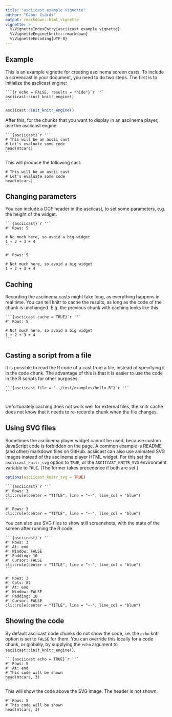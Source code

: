 ```yaml
---
title: "asciicast example vignette"
author: "Gábor Csárdi"
output: rmarkdown::html_vignette
vignette: >
  %\VignetteIndexEntry{asciicast example vignette}
  %\VignetteEngine{knitr::rmarkdown}
  %\VignetteEncoding{UTF-8}
---
```


## Example

This is an example vignette for creating asciinema screen casts.
To include a screencast in your document, you need to do two steps.
The first is to initialize the asciicast engine:

````
```{r echo = FALSE, results = "hide"}`r ''`
asciicast::init_knitr_engine()
```
````

```r
asciicast::init_knitr_engine()
```

After this, for the chunks that you want to display in an asciinema
player, use the asciicast engine:

````
```{asciicast}`r ''`
# This will be an ascii cast
# Let's evaluate some code
head(mtcars)
```
````

This will produce the following cast:

```asciicast
# This will be an ascii cast
# Let's evaluate some code
head(mtcars)
```

## Changing parameters

You can include a DCF header in the asciicast, to set some parameters, e.g.
the height of the widget.

````
```{asciicast}`r ''`
#' Rows: 5

# No much here, so avoid a big widget
1 + 2 + 3 + 4
```
````

```asciicast
#' Rows: 5

# Not much here, so avoid a big widget
1 + 2 + 3 + 4
```

## Caching

Recording the asciinema casts might take long, as everything happens
in real time. You can tell knitr to cache the results, as long as the
code of the chunk is unchanged. E.g. the previous chunk with caching
looks like this:

````
```{asciicast cache = TRUE}`r ''`
#' Rows: 5

# Not much here, so avoid a big widget
1 + 2 + 3 + 4
```
````

## Casting a script from a file

It is possible to read the R code of a cast from a file, instead of
specifying it in the code chunk. The advantage of this is that it is easier
to use the code in the R scripts for other purposes.

````
```{asciicast file = "../inst/examples/hello.R"}`r ''`
```
````

```asciicast
```

Unfortunately caching does not work well for external files, the knitr
cache does not know that it needs to re-record a chunk when the file
changes.

## Using SVG files

Sometimes the asciinema player widget cannot be used, because custom
JavaScript code is forbidden on the page. A common example is README
(and other) markdown files on GitHub. acsiicast can also use animated SVG
images instead of the asciinema player HTML widget. For this set the
`asciicast_knitr_svg` option to `TRUE`, or the `ASCIICAST_KNITR_SVG`
environment variable to `TRUE`. (The former takes precedence if both are
set.)

```r
options(asciicast_knitr_svg = TRUE)
```

````
```{asciicast}`r ''`
#' Rows: 3
cli::rule(center = "TITLE", line = "~-", line_col = "blue")
```
````

```asciicast
#' Rows: 3
cli::rule(center = "TITLE", line = "~-", line_col = "blue")
```

You can also use SVG files to show still screenshots, with the state of
the screen after running the R code.

````
```{asciicast}`r ''`
#' Rows: 3
#' At: end
#' Window: FALSE
#' Padding: 10
#' Cursor: FALSE
cli::rule(center = "TITLE", line = "~-", line_col = "blue")
```
````

```asciicast
#' Rows: 3
#' Cols: 82
#' At: end
#' Window: FALSE
#' Padding: 10
#' Cursor: FALSE
cli::rule(center = "TITLE", line = "~-", line_col = "blue")
```

## Showing the code

By default asciicast code chunks do not show the code, i.e. the `echo`
kntr option is set to `FALSE` for them. You can override this locally
for a code chunk, or globally, by supplying the `echo` argument to
`asciicast::init_knitr_engine()`.

````
```{asciicast echo = TRUE}`r ''`
#' Rows: 5
#' At: end
# This code will be shown
head(mtcars, 3)
```
````

This will show the code above the SVG image. The header is not shown:

```asciicast
#' Rows: 5
# This code will be shown
head(mtcars, 3)
```

